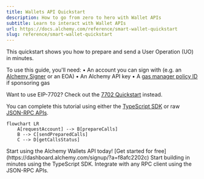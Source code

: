 ```yaml
---
title: Wallets API Quickstart
description: How to go from zero to hero with Wallet APIs
subtitle: Learn to interact with Wallet APIs
url: https://docs.alchemy.com/reference/smart-wallet-quickstart
slug: reference/smart-wallet-quickstart
---
```


This quickstart shows you how to prepare and send a User Operation (UO) in minutes.

To use this guide, you'll need:
• An account you can sign with (e.g. an [Alchemy Signer](docs/wallets/signer/what-is-a-signer#alchemy-signer) or an EOA)
• An Alchemy API key
• A [gas manager policy ID](/docs/wallets/react/sponsor-gas) if sponsoring gas

Want to use EIP-7702? Check out the [7702 Quickstart](/docs/reference/wallet-apis-7702-quickstart) instead.

You can complete this tutorial using either the [TypeScript SDK](/reference/smart-wallet-quickstart/sdk) or raw [JSON-RPC APIs](/reference/smart-wallet-quickstart/api).

```mermaid
flowchart LR
    A[requestAccount] --> B[prepareCalls]
    B --> C[sendPreparedCalls]
    C --> D[getCallsStatus]
```

<Tip title="Don't have an API key?" icon="star">
  Start using the Alchemy Wallets API today! [Get started for
  free](https://dashboard.alchemy.com/signup/?a=f8afc2202c)
</Tip>

<CardGroup cols={2}>
  <Card
    title="Using SDK"
    href="/reference/smart-wallet-quickstart/sdk"
    icon="code"
  >
    Start building in minutes using the TypeScript SDK.
  </Card>
  <Card
    title="Using JSON-RPC API"
    href="/reference/smart-wallet-quickstart/api"
    icon="network-wired"
  >
    Integrate with any RPC client using the JSON-RPC APIs.
  </Card>
</CardGroup>
